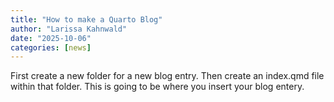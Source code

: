 ```yaml
---
title: "How to make a Quarto Blog"
author: "Larissa Kahnwald"
date: "2025-10-06"
categories: [news]
---
```

First create a new folder for a new blog entry. Then create an index.qmd file within that folder. This is going to be where you insert your blog entery.

